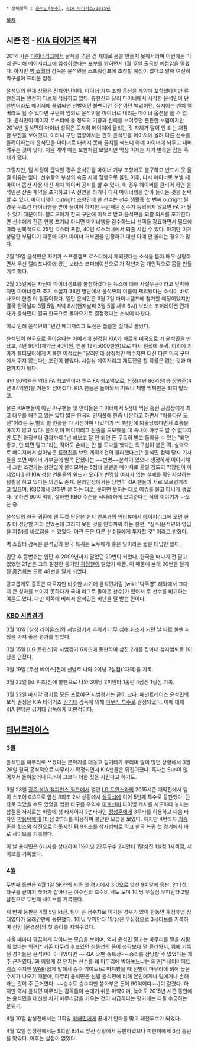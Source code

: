  * 상위항목 : [[윤석민(투수)]], [[KIA 타이거즈/2015년]]

[[목차]]
== 시즌 전 - [[KIA 타이거즈]] 복귀 ==
2014 시즌 [[마이너리그]]에서 굴욕을 겪은 건 제대로 몸을 만들지 못해서라며 이번에는 미리 준비해 메이저리그에 입성하겠다는 포부를 밝히면서 1월 17일 출국할 예정임을 말했다. 하지만 [[벅 쇼월터]] 감독은 윤석민을 스프링캠프에 초청할 예정이 없다고 말해 여전히 먹구름이 드리운 입장.

윤석민의 현재 상황은 진퇴양난이다. 마이너 거부 조항 옵션을 계약에 포함했다지만 류현진과는 완전히 다르게 작용하고 있다. 류현진과 달리 마이너에서 시작한 윤석민이 단 한번이라도 메이저에 콜업되면 선발이던 불펜이던 주전이던 백업이던, 심지어는 벤치 맴버라도 될 수 있다면 구단이 임의로 윤석민을 마이너로 내리는 마이너 옵션을 쓸 수 없다. 윤석민이 메이저 로스터에 들 정도의 기량과 신뢰를 보여주면 든든한 보험이지만 2014년 윤석민의 마이너 성적은 도저히 메이저에 올리는 것 자체가 말이 안 되는 처참한 부진을 보여줬다. 이러니 구단 입장에서는 괜히 윤석민을 메이저에 올려 다른 선수를 올려야하는데 윤석민을 마이너로 내리지 못해 골치를 썩느니 아예 마이너에 놔두고 내버려두는 것이 낫다. 처음 계약 때는 보험처럼 보였지만 막상 이제는 자기 발목을 잡는 족쇄가 됐다.

그렇지만, 팀 사정이 급박할 경우 윤석민을 마이너 거부 조항에도 불구하고 반드시 못 올릴 이유는 없다. 선수들의 부상의 속출 시에 땜빵으로 올린 이후, 다시 마이너로 보낼 때 마이너 옵션 사용 대신 재차 웨이버 공시를 할 수 있다. 이 경우 웨이버를 클리어 하면  윤석민은 잔존 계약을 포기하고 FA 선언을 하거나 다시 마이너행을 받아 들이는 것을 선택할 수 있다.  마이너행이 outright 조항인데 한 선수는 선수 생활중 첫 번째 outright 될 경우 무조건 마이너행을 받아 들여야 하지만 두번째는 선수가 동의하지 않으면 FA 가 될 수 있기 때문이다.    볼티모어가 한국 구단에 이적료 받고 윤석민을 되팔 의사를 포기한다면 선수에게 잔존 연봉 포기냐  아니면 마이너행을 감수하느냐 선택을 강요하면서  필요에 따라 반복적으로 25인 로스터 포함, 40인 로스터내에서 퇴출 시킬 수 있다. 하지만 이게 상당한 부담이기 때문에 대개 마이너 거부권을 인정하고 대신 아예 안 올리는 경우가 많다. 

2월 19일 윤석민은 자기가 스프링캠프 로스터에서 제외됐다는 소식을 듣자 매우 실망하면서 우선 캘리포니아에 있는 보라스 코퍼레이션으로 가 작년처럼 개인적으로 몸을 만들기로 했다.

2월 25일에는 자신이 마이너캠프를 불참하겠다는 뉴스에 대해 사실무근이라고 반박하지만 마이너캠프 조기 소집자 38인 명단에서 윤석민의 이름이 제외됐다는 소식이 바로 나오며 한층 더 힘들어졌다. 일단 윤석민은 3월 7일 마이너캠프에 참가할 예정이었지만 결국 한국날짜 3월 5일 저녁 8시(현지날짜 3월 5일 새벽 6시) 보라스 코퍼레이션 관계자가 윤석민이 결국 한국으로 돌아오기로 결정했다는 소식이 나왔다.

이로 인해 윤석민의 1년간 메이저리그 도전은 씁쓸한 실패로 끝났다. 

윤석민이 한국으로 돌아온다는 이야기에 친정팀 KIA가 빠르게 미국으로 가 윤석민을 만났고, 4년 90억(계약금 40억원, 연봉 12억5000만원)으로 다시 친정에 복귀. 이외에 기아가 볼티모어에게 지불한 이적료는 1달러인데 상징적인 액수지만 대신 다른 미국 구단에서 뛰지 않는다는 조건이 붙었다. 사실상 메이저리그 재도전을 할 확률은 없는 것과 마찬가지가 됐다.

4년 90억원은 역대 FA 최고액이자 투수 FA 최고액으로, [[최정]](4년 86억원)과 [[장원준]](4년 84억원)을 거뜬히 넘어섰다. KIA 팬들은 돌아와서 기쁘니 제발 먹튀만은 되지 말라고. 

물론 KIA팬들이 아닌 야구팬들 및 안티들은 마이너에서 5점대 찍은 홈런 공장장에게 최고 대우를 해주고 있는 얇디 얇은 한국의 인재풀에 한숨 나온다고 하면서 "아름다운 도전"이라는 둥 별의 별 언플을 다 시전하며 나갔다가 딱 1년만에 퇴출당했다면서 조롱을 아끼지 않고 있다. 윤석민이 메이저리그 진출을 도모했을 때 속내야 아무도 알 수 없다지만 도전 과정부터 결과까지 1년 해보고 잘 안 되면 돈 두둑히 받고 돌아올 수 있는 "되면 좋고, 안 되면 말고."라는 적어도 손해는 안 볼 도박을 했다는 의구심이 붙은 격. 실력으로 메이저에서 살아남은 [[류현진]]을 보면 계약조건의 불리했다는[* 윤석민 컴백 당시 기사들을 보면 마이너 거부권에 발목 잡혔다는 ~~변명~~분석이 있으나 냉정하게 이야기해서 그런 조건과는 상관없이 볼티모어는 5점대 불펜을 메이저로 올릴 정도의 막장팀이 아니었다.] 친 KIA 성향 언론들의 쉴드가 오히려 변명할 여지가 없는 실패를 확인사살하는 팀킬을 하고 있다는 의견도 존재. 온라인상에서는 당연히 KIA 팬들과 서로 으르렁거리고 있으며, KBO에서 잘하면 잘 하는 대로, 못하면 못하는 대로 이슈를 몰고 다니게 생겼다. 못하면 90억 먹튀, 잘하면 KBO 수준을 적나라하게 보여준다는 식의 이야기가 나오는 중.

윤석민의 한국 귀환에 댄 듀켓 단장은 현지 언론과의 인터뷰에서 메이저리그에 오면 한층 더 성장할 거라 믿었는데 그러지 못한 것을 안타까워 하는 한편, "실수(윤석민의 영입을 지칭)를 바로잡을 수 있었다. 아낀 돈은 다른 선수들에게 투자할 것" 이라고 밝혔다.  

벅 쇼월터 감독은 윤석민의 한국 복귀는 모두에게 좋은 일이라는 짧은 대답만 했다.

입단 후 등번호는 입단 후 2009년까지 달았던 20번이 되었다. 한국을 떠나기 전 달고 있었던 21번은 그의 절친한 동기인 [[곽정철]]이 달았기 때문. 이 때문에 본래 20번을 달게 된 [[홍건희]]는 도로 48번을 달게 되었다.

공교롭게도 종목은 다르지만 비슷한 시기에 윤석민처럼  [wiki:"박주영" 해외에서 그다지 큰 성과를 보이지 못하다가 국내 리그로 돌아온 선수]가 있어서 두 선수를 비교하는 여론도 있다. 다만 이쪽에 비해서 윤석민은 비난을 덜 받는 편이다.

=== [[KBO 시범경기]] ===
3월 10일 [삼성 라이온즈]와 시범경기가 추위가 너무 심해 취소가 되던 날 따로 불펜 피칭을 가져 좋은 평가를 받았다.

3월 15일 [LG 트윈스]와 시범경기 6회초에 등판하여 삼진 2개를 잡아내 삼자범퇴로 1이닝을 던졌다.

3월 19일 [두산 베어스]전에 선발로 나와 2이닝 2실점(1자책)을 기록.

3월 22일 [kt 위즈]전에 불펜으로 나와 3이닝 2피안타 1홈런 4삼진 1실점 기록.

3월 22일 마지막 경기로  모든 프로야구 시범경기는 끝이 났다. 페넌트레이스 윤석민의 보직 결정은 KIA 타이거즈 [[김기태(1969년생)|김기태]] 감독에 의해 [[마무리 투수]]로 결정되었다. 이에 대해 KIA 팬덤은 김기태 감독에게 비판적이다.

== [[페넌트레이스]] ==
=== 3월 ===
윤석민을 마무리로 쓰겠다는 분위기를 대놓고 김기태가 뿌리며 말이 많던 상황에서 3월 26일 결국 공식적으로 마무리가 확정되면서 KIA팬들은 뒤집어졌다. 혹자는 Sun이 없어져서 돌아왔더니 Run이 그보다 더한 짓을 시킨다고 하기도.

3월 28일 [[광주-KIA 챔피언스 필드]]에서 열린 [[LG 트윈스]]와의 2015시즌 개막전에서 팀이 스코어 0:3으로 앞선 8회초 2사 상황에서 [[심동섭]]에 이어 5번째 투수로 등판했다. 단타로 막았을 수도 있었을 법한 타구를 우익수 [[이호신]]이 다이빙 캐치를 시도하다 놓치는 삽질을 저지르는 바람에 첫 타자이자 2번타자인 [[정성훈]]에게 3루타를 허용하고 다음 타자인 [[박용택]]에게 1타점 2루타를 허용하며 불안한 모습을 보였다. 하지만 4번타자 [[최승준]]을 헛스윙 삼진으로 아웃시킨 뒤 9회초를 삼자범퇴로 막고 한국 복귀 첫 경기에서 바로 세이브를 기록했다.

이 날 윤석민은 6타자를 상대하여 1⅓이닝 22투구수 2피안타 1탈삼진 1실점 1자책점, 세이브를 기록했다.

=== 4월 ===
두번째 등판은 4월 1일 SK와의 시즌 첫 경기에서 3:0으로 앞선 9회말에 등판. 안타성 타구를 끝까지 쫓아가 잡아내는 야수진의 호수비 덕도 보며 1이닝 무실점 무피안타 2탈삼진으로 두번째 세이브를 기록했다.

세 번째 등판은 4월 5일 kt전. 팀이 큰 점수차로 이기는 경우가 많아 한동안 개점휴업 상태였다가 오래간만에 등판했다. 1이닝 무피안타 1탈삼진 무실점으로 3세이브를 기록하며 신인 [문경찬]의 첫 승리를 지켜주었다.

나올 때마다 깔끔하게 막아내는 모습을 보이며, 역시 윤석민 말고는 마무리를 맡을 사람이 없다는 의견[* 기존 마무리 후보였던 [[심동섭]]의 폼이 생각보다 덜 올라와서, 위에 기록된 경기들은 윤석민이 아니었다면 ~~KIA 火펜 종특상~~ 승리를 잠당할 수 없었다는 게 주 근거였다.]과 이렇게 잘 던지는 선수를 왜 마무리에 박아놓느냐는 의견[* [[세이버메트릭스]] 수치인 [[WAR]](쉽게 말해서 승수 기여도)로 따져봤을 때 선발이 마무리에 비해 높은 수치가 나오기 때문에, 마무리 윤석민은 선발 윤석민에 비해 본인에게나 팀에게나 손해라는 것이 주 근거였다. ~~승수도 승수지만 쏟아부은 돈이 90억이다~~]이 갈렸다. 하지만 역시 윤석민 마무리는 감독들이 손대기 쉬운 마약이며, 늦어도 2015년 시즌 동안에는 윤석민을 대신할 차기 마무리감을 키우는 것이 시급하다는 평가에는 다들 수긍하는 분위기.

4월 10일 삼성전에서는 11회말 [[박해민]]에게 끝내기 안타를 맞고 패전투수가 되었다.

4월 12일 삼성전에서는 9회말 9:4로 앞선 상황에서 등판하였으나 박한이에게 3점 홈런을 맞았다. 이후는 실점이 없었다.
